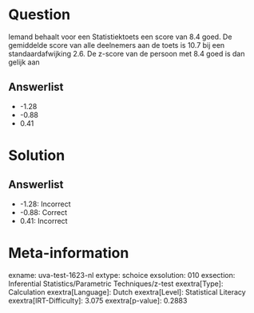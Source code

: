 Question
========

Iemand behaalt voor een Statistiektoets een score van 8.4 goed. De
gemiddelde score van alle deelnemers aan de toets is 10.7 bij een
standaardafwijking 2.6. De z-score van de persoon met 8.4 goed is dan
gelijk aan

Answerlist
----------

* -1.28
* -0.88
* 0.41

Solution
========

Answerlist
----------

* -1.28: Incorrect
* -0.88: Correct
* 0.41: Incorrect

Meta-information
================
exname: uva-test-1623-nl
extype: schoice
exsolution: 010
exsection: Inferential Statistics/Parametric Techniques/z-test
exextra[Type]: Calculation
exextra[Language]: Dutch
exextra[Level]: Statistical Literacy
exextra[IRT-Difficulty]: 3.075
exextra[p-value]: 0.2883
